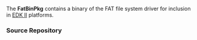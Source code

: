 <!-- [[Category:EDKII Packages]] -->
The '''FatBinPkg''' contains a binary of the FAT file system driver for inclusion in [http://tianocore.github.io/edk2/ EDK II] platforms.

===Source Repository===
{{Edk2SubPkg|FatBinPkg}}